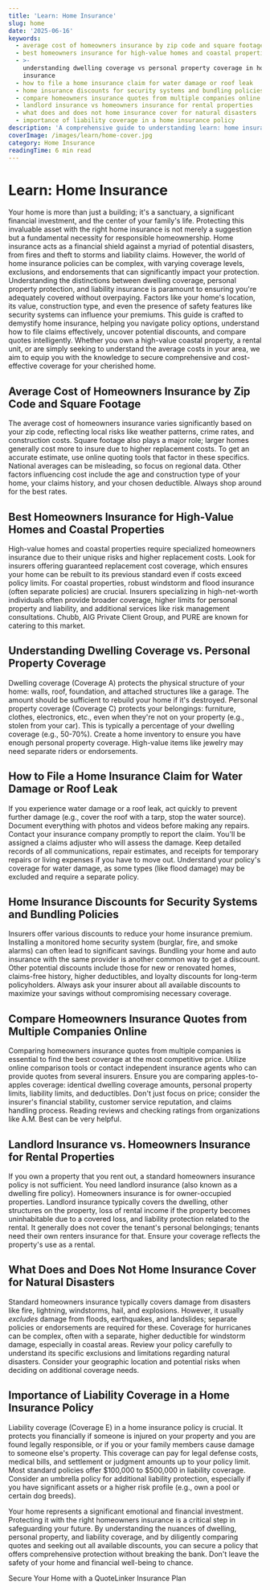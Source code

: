 ```yaml
---
title: 'Learn: Home Insurance'
slug: home
date: '2025-06-16'
keywords:
  - average cost of homeowners insurance by zip code and square footage
  - best homeowners insurance for high-value homes and coastal properties
  - >-
    understanding dwelling coverage vs personal property coverage in home
    insurance
  - how to file a home insurance claim for water damage or roof leak
  - home insurance discounts for security systems and bundling policies
  - compare homeowners insurance quotes from multiple companies online
  - landlord insurance vs homeowners insurance for rental properties
  - what does and does not home insurance cover for natural disasters
  - importance of liability coverage in a home insurance policy
description: 'A comprehensive guide to understanding learn: home insurance'
coverImage: /images/learn/home-cover.jpg
category: Home Insurance
readingTime: 6 min read
---
```

# Learn: Home Insurance


Your home is more than just a building; it's a sanctuary, a significant financial investment, and the center of your family's life. Protecting this invaluable asset with the right home insurance is not merely a suggestion but a fundamental necessity for responsible homeownership. Home insurance acts as a financial shield against a myriad of potential disasters, from fires and theft to storms and liability claims. However, the world of home insurance policies can be complex, with varying coverage levels, exclusions, and endorsements that can significantly impact your protection. Understanding the distinctions between dwelling coverage, personal property protection, and liability insurance is paramount to ensuring you're adequately covered without overpaying. Factors like your home's location, its value, construction type, and even the presence of safety features like security systems can influence your premiums. This guide is crafted to demystify home insurance, helping you navigate policy options, understand how to file claims effectively, uncover potential discounts, and compare quotes intelligently. Whether you own a high-value coastal property, a rental unit, or are simply seeking to understand the average costs in your area, we aim to equip you with the knowledge to secure comprehensive and cost-effective coverage for your cherished home.

## Average Cost of Homeowners Insurance by Zip Code and Square Footage

The average cost of homeowners insurance varies significantly based on your zip code, reflecting local risks like weather patterns, crime rates, and construction costs. Square footage also plays a major role; larger homes generally cost more to insure due to higher replacement costs. To get an accurate estimate, use online quoting tools that factor in these specifics. National averages can be misleading, so focus on regional data. Other factors influencing cost include the age and construction type of your home, your claims history, and your chosen deductible. Always shop around for the best rates.

## Best Homeowners Insurance for High-Value Homes and Coastal Properties

High-value homes and coastal properties require specialized homeowners insurance due to their unique risks and higher replacement costs. Look for insurers offering guaranteed replacement cost coverage, which ensures your home can be rebuilt to its previous standard even if costs exceed policy limits. For coastal properties, robust windstorm and flood insurance (often separate policies) are crucial. Insurers specializing in high-net-worth individuals often provide broader coverage, higher limits for personal property and liability, and additional services like risk management consultations. Chubb, AIG Private Client Group, and PURE are known for catering to this market.

## Understanding Dwelling Coverage vs. Personal Property Coverage

Dwelling coverage (Coverage A) protects the physical structure of your home: walls, roof, foundation, and attached structures like a garage. The amount should be sufficient to rebuild your home if it's destroyed. Personal property coverage (Coverage C) protects your belongings: furniture, clothes, electronics, etc., even when they're not on your property (e.g., stolen from your car). This is typically a percentage of your dwelling coverage (e.g., 50-70%). Create a home inventory to ensure you have enough personal property coverage. High-value items like jewelry may need separate riders or endorsements.

## How to File a Home Insurance Claim for Water Damage or Roof Leak

If you experience water damage or a roof leak, act quickly to prevent further damage (e.g., cover the roof with a tarp, stop the water source). Document everything with photos and videos before making any repairs. Contact your insurance company promptly to report the claim. You'll be assigned a claims adjuster who will assess the damage. Keep detailed records of all communications, repair estimates, and receipts for temporary repairs or living expenses if you have to move out. Understand your policy's coverage for water damage, as some types (like flood damage) may be excluded and require a separate policy.

## Home Insurance Discounts for Security Systems and Bundling Policies

Insurers offer various discounts to reduce your home insurance premium. Installing a monitored home security system (burglar, fire, and smoke alarms) can often lead to significant savings. Bundling your home and auto insurance with the same provider is another common way to get a discount. Other potential discounts include those for new or renovated homes, claims-free history, higher deductibles, and loyalty discounts for long-term policyholders. Always ask your insurer about all available discounts to maximize your savings without compromising necessary coverage.

## Compare Homeowners Insurance Quotes from Multiple Companies Online

Comparing homeowners insurance quotes from multiple companies is essential to find the best coverage at the most competitive price. Utilize online comparison tools or contact independent insurance agents who can provide quotes from several insurers. Ensure you are comparing apples-to-apples coverage: identical dwelling coverage amounts, personal property limits, liability limits, and deductibles. Don't just focus on price; consider the insurer's financial stability, customer service reputation, and claims handling process. Reading reviews and checking ratings from organizations like A.M. Best can be very helpful.

## Landlord Insurance vs. Homeowners Insurance for Rental Properties

If you own a property that you rent out, a standard homeowners insurance policy is not sufficient. You need landlord insurance (also known as a dwelling fire policy). Homeowners insurance is for owner-occupied properties. Landlord insurance typically covers the dwelling, other structures on the property, loss of rental income if the property becomes uninhabitable due to a covered loss, and liability protection related to the rental. It generally does not cover the tenant's personal belongings; tenants need their own renters insurance for that. Ensure your coverage reflects the property's use as a rental.

## What Does and Does Not Home Insurance Cover for Natural Disasters

Standard homeowners insurance typically covers damage from disasters like fire, lightning, windstorms, hail, and explosions. However, it usually *excludes* damage from floods, earthquakes, and landslides; separate policies or endorsements are required for these. Coverage for hurricanes can be complex, often with a separate, higher deductible for windstorm damage, especially in coastal areas. Review your policy carefully to understand its specific exclusions and limitations regarding natural disasters. Consider your geographic location and potential risks when deciding on additional coverage needs.

## Importance of Liability Coverage in a Home Insurance Policy

Liability coverage (Coverage E) in a home insurance policy is crucial. It protects you financially if someone is injured on your property and you are found legally responsible, or if you or your family members cause damage to someone else's property. This coverage can pay for legal defense costs, medical bills, and settlement or judgment amounts up to your policy limit. Most standard policies offer $100,000 to $500,000 in liability coverage. Consider an umbrella policy for additional liability protection, especially if you have significant assets or a higher risk profile (e.g., own a pool or certain dog breeds).

Your home represents a significant emotional and financial investment. Protecting it with the right homeowners insurance is a critical step in safeguarding your future. By understanding the nuances of dwelling, personal property, and liability coverage, and by diligently comparing quotes and seeking out all available discounts, you can secure a policy that offers comprehensive protection without breaking the bank. Don't leave the safety of your home and financial well-being to chance.

<Link href="/get-quote">Secure Your Home with a QuoteLinker Insurance Plan</Link>
